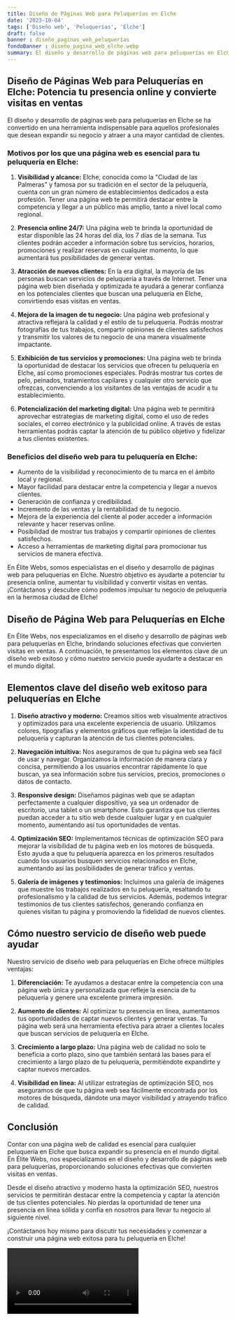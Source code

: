 ```yaml
---
title: Diseño de Páginas Web para Peluquerías en Elche
date: '2023-10-04'
tags: ['Diseño web', 'Peluquerías', 'Elche']
draft: false
banner : diseño_paginas_web_peluquerías
fondoBanner : diseño_pagina_web_elche.webp
summary: El diseño y desarrollo de páginas web para peluquerías en Elche se ha convertido en una herramienta indispensable para aquellos profesionales que desean expandir su negocio y atraer a una mayor cantidad de clientes. 
---
```


## Diseño de Páginas Web para Peluquerías en Elche: Potencia tu presencia online y convierte visitas en ventas

El diseño y desarrollo de páginas web para peluquerías en Elche se ha convertido en una herramienta indispensable para aquellos profesionales que desean expandir su negocio y atraer a una mayor cantidad de clientes. 

### Motivos por los que una página web es esencial para tu peluquería en Elche:

1. **Visibilidad y alcance:** Elche, conocida como la "Ciudad de las Palmeras" y famosa por su tradición en el sector de la peluquería, cuenta con un gran número de establecimientos dedicados a esta profesión. Tener una página web te permitirá destacar entre la competencia y llegar a un público más amplio, tanto a nivel local como regional.

2. **Presencia online 24/7:** Una página web te brinda la oportunidad de estar disponible las 24 horas del día, los 7 días de la semana. Tus clientes podrán acceder a información sobre tus servicios, horarios, promociones y realizar reservas en cualquier momento, lo que aumentará tus posibilidades de generar ventas.

3. **Atracción de nuevos clientes:** En la era digital, la mayoría de las personas buscan servicios de peluquería a través de Internet. Tener una página web bien diseñada y optimizada te ayudará a generar confianza en los potenciales clientes que buscan una peluquería en Elche, convirtiendo esas visitas en ventas.

4. **Mejora de la imagen de tu negocio:** Una página web profesional y atractiva reflejará la calidad y el estilo de tu peluquería. Podrás mostrar fotografías de tus trabajos, compartir opiniones de clientes satisfechos y transmitir los valores de tu negocio de una manera visualmente impactante.

5. **Exhibición de tus servicios y promociones:** Una página web te brinda la oportunidad de destacar los servicios que ofrecen tu peluquería en Elche, así como promociones especiales. Podrás mostrar tus cortes de pelo, peinados, tratamientos capilares y cualquier otro servicio que ofrezcas, convenciendo a los visitantes de las ventajas de acudir a tu establecimiento.

6. **Potencialización del marketing digital:** Una página web te permitirá aprovechar estrategias de marketing digital, como el uso de redes sociales, el correo electrónico y la publicidad online. A través de estas herramientas podrás captar la atención de tu público objetivo y fidelizar a tus clientes existentes.

### Beneficios del diseño web para tu peluquería en Elche:

- Aumento de la visibilidad y reconocimiento de tu marca en el ámbito local y regional.
- Mayor facilidad para destacar entre la competencia y llegar a nuevos clientes.
- Generación de confianza y credibilidad.
- Incremento de las ventas y la rentabilidad de tu negocio.
- Mejora de la experiencia del cliente al poder acceder a información relevante y hacer reservas online.
- Posibilidad de mostrar tus trabajos y compartir opiniones de clientes satisfechos.
- Acceso a herramientas de marketing digital para promocionar tus servicios de manera efectiva.

En Élite Webs, somos especialistas en el diseño y desarrollo de páginas web para peluquerías en Elche. Nuestro objetivo es ayudarte a potenciar tu presencia online, aumentar tu visibilidad y convertir visitas en ventas. ¡Contáctanos y descubre cómo podemos impulsar tu negocio de peluquería en la hermosa ciudad de Elche!

<GifSeo />

<Cta />

## Diseño de Página Web para Peluquerías en Elche

En Élite Webs, nos especializamos en el diseño y desarrollo de páginas web para peluquerías en Elche, brindando soluciones efectivas que convierten visitas en ventas. A continuación, te presentamos los elementos clave de un diseño web exitoso y cómo nuestro servicio puede ayudarte a destacar en el mundo digital.

## Elementos clave del diseño web exitoso para peluquerías en Elche

1. **Diseño atractivo y moderno:** Creamos sitios web visualmente atractivos y optimizados para una excelente experiencia de usuario. Utilizamos colores, tipografías y elementos gráficos que reflejan la identidad de tu peluquería y capturan la atención de tus clientes potenciales.

2. **Navegación intuitiva:** Nos aseguramos de que tu página web sea fácil de usar y navegar. Organizamos la información de manera clara y concisa, permitiendo a los usuarios encontrar rápidamente lo que buscan, ya sea información sobre tus servicios, precios, promociones o datos de contacto.

3. **Responsive design:** Diseñamos páginas web que se adaptan perfectamente a cualquier dispositivo, ya sea un ordenador de escritorio, una tablet o un smartphone. Esto garantiza que tus clientes puedan acceder a tu sitio web desde cualquier lugar y en cualquier momento, aumentando así tus oportunidades de ventas.

4. **Optimización SEO:** Implementamos técnicas de optimización SEO para mejorar la visibilidad de tu página web en los motores de búsqueda. Esto ayuda a que tu peluquería aparezca en los primeros resultados cuando los usuarios busquen servicios relacionados en Elche, aumentando así las posibilidades de generar tráfico y ventas.

5. **Galería de imágenes y testimonios:** Incluimos una galería de imágenes que muestre los trabajos realizados en tu peluquería, resaltando tu profesionalismo y la calidad de tus servicios. Además, podemos integrar testimonios de tus clientes satisfechos, generando confianza en quienes visitan tu página y promoviendo la fidelidad de nuevos clientes.

## Cómo nuestro servicio de diseño web puede ayudar

Nuestro servicio de diseño web para peluquerías en Elche ofrece múltiples ventajas:

1. **Diferenciación:** Te ayudamos a destacar entre la competencia con una página web única y personalizada que refleje la esencia de tu peluquería y genere una excelente primera impresión.

2. **Aumento de clientes:** Al optimizar tu presencia en línea, aumentamos tus oportunidades de captar nuevos clientes y generar ventas. Tu página web será una herramienta efectiva para atraer a clientes locales que buscan servicios de peluquería en Elche.

3. **Crecimiento a largo plazo:** Una página web de calidad no solo te beneficia a corto plazo, sino que también sentará las bases para el crecimiento a largo plazo de tu peluquería, permitiéndote expandirte y captar nuevos mercados.

4. **Visibilidad en línea:** Al utilizar estrategias de optimización SEO, nos aseguramos de que tu página web sea fácilmente encontrada por los motores de búsqueda, dándote una mayor visibilidad y atrayendo tráfico de calidad.

## Conclusión

Contar con una página web de calidad es esencial para cualquier peluquería en Elche que busca expandir su presencia en el mundo digital. En Élite Webs, nos especializamos en el diseño y desarrollo de páginas web para peluquerías, proporcionando soluciones efectivas que convierten visitas en ventas.

Desde el diseño atractivo y moderno hasta la optimización SEO, nuestros servicios te permitirán destacar entre la competencia y captar la atención de tus clientes potenciales. No pierdas la oportunidad de tener una presencia en línea sólida y confía en nosotros para llevar tu negocio al siguiente nivel.

¡Contáctanos hoy mismo para discutir tus necesidades y comenzar a construir una página web exitosa para tu peluquería en Elche!

<Video />

<CtaBot job='Peluquerías' city='Elche'/>

<Gmaps query='Elche+españa+maps' />